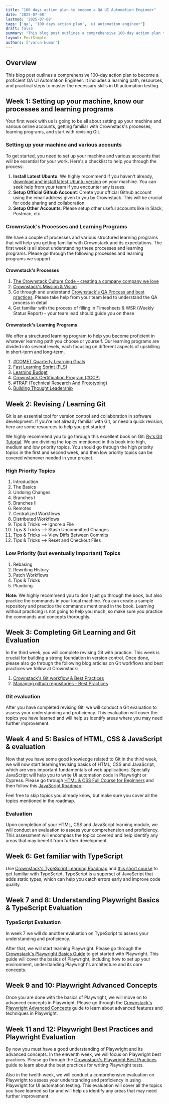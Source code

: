 ```yaml
---
title: "100 days action plan to become a QA UI Automation Engineer"
date: '2025-07-08'
lastmod: '2025-07-08'
tags: ['qa', '100 days action plan', 'ui automation engineer']
draft: false
summary: "This blog post outlines a comprehensive 100-day action plan to become a proficient QA UI Automation Engineer. It includes a learning path, resources, and practical steps to master the necessary skills in UI automation testing."
layout: PostSimple
authors: ['varun-kumar']
---
```


## Overview

This blog post outlines a comprehensive 100-day action plan to become a proficient QA UI Automation Engineer. It includes a learning path, resources, and practical steps to master the necessary skills in UI automation testing.

<TOCInline toc={props.toc} exclude="Overview" toHeading={2} />


## Week 1: Setting up your machine, know our processes and learning programs

Your first week with us is going to be all about setting up your machine and various online accounts, getting familiar with Crownstack's processes, learning programs, and start with revising Git.


### Setting up your machine and various accounts

To get started, you need to set up your machine and various accounts that will be essential for your work. Here's a checklist to help you through the process:

1. **Install Latest Ubuntu**: We highly recommend if you haven't already, [download and install latest Ubuntu version](https://ubuntu.com/desktop) on your machine. You can seek help from your team if you encounter any issues.
2. **Setup Official Github Account**: Create your official Github account using the email address given to you by Crownstack. This will be crucial for code sharing and collaboration.
3. **Setup Other Accounts**: Please setup other useful accounts like in Slack, Postman, etc.

### Crownstack's Processes and Learning Programs

We have a couple of processes and various structured learning programs that will help you getting familiar with Crownstack and its expectations. The first week is all about understanding these processes and learning programs. Please go through the following processes and learning programs we support.

#### Crownstack's Processes

1. [The Crownstack Culture Code - creating a company company we love](https://www.crownstack.com/pdfs/cs-culture-code-guidelines.pdf)
2. [Crownstack's Mission & Vision](https://www.crownstack.com/about)
3. Go through and understand [Crownstack's QA Process and best practices](https://blog.crownstack.com/blog/qa/crownstack-qa-process). Please take help from your team lead to understand the QA process in detail
4. Get familiar with the process of filling in Timesheets & WSR (Weekly Status Report) - your team lead should guide you on these

#### Crownstack's Learning Programs

We offer a structured learning program to help you become proficient in whatever learning path you choose or yourself. Our learning programs are divided into several levels, each focusing on different aspects of upskilling in short-term and long-term.

1. [#COMET Quarterly Learning Goals](https://www.crownstack.com/kb/quarterly-learning-goals)
2. [Fast Learning Sprint (FLS)](https://www.crownstack.com/kb/fast-learning-sprints)
3. [Learning Budget](https://www.crownstack.com/kb/learning-budget)
4. [Crownstack Certification Program (#CCP)](https://www.crownstack.com/kb/ccp)
5. [#TRAP (Technical Research And Prototyping)](https://www.crownstack.com/kb/trap)
6. [Building Thought Leadership](https://www.crownstack.com/kb/building-thought-leadership)



## Week 2: Revising / Learning Git

Git is an essential tool for version control and collaboration in software development. If you're not already familiar with Git, or need a quick revision, here are some resources to help you get started:

We highly recommend you to go through this excellent book on Git: [Ry's Git Tutorial](https://johnmathews.is/documents/Rys-Git-Tutorial.pdf). We are dividing the topics mentioned in this book into high, medium and low priority topics. You should go through the high priority topics in the first and second week, and then low priority topics can be covered whenever needed in your project.

### High Priority Topics

1. Introduction
2. The Basics
3. Undoing Changes
4. Branches I
5. Branches II
6. Remotes
7. Centralized Workflows
8. Distributed Workflows
9. Tips & Tricks --> Ignore a File
10. Tips & Tricks --> Stash Uncommitted Changes
11. Tips & Tricks --> View Diffs Between Commits
12. Tips & Tricks --> Reset and Checkout Files

### Low Priority (but eventually important) Topics

1. Rebasing
2. Rewriting History
3. Patch Workflows
4. Tips & Tricks
5. Plumbing

**Note:**
We highly recommend you to don't just go through the book, but also practice the commands in your local machine. You can create a sample repository and practice the commands mentioned in the book. Learning without practicing is not going to help you much, so make sure you practice the commands and concepts thoroughly.



## Week 3: Completing Git Learning and Git Evaluation

In the third week, you will complete revising Git with practice. This week is crucial for building a strong foundation in version control. Once done, please also go through the following blog articles on Git workflows and best practices we follow at Crownstack:

1. [Crownstack's Git workflow & Best Practices](https://blog.crownstack.com/blog/web/crownstack-git-workflow)
2. [Managing github repositories - Best Practices](https://blog.crownstack.com/blog/web/the-art-of-managing-github-repos)

### Git evaluation

After you have completed revising Git, we will conduct a Git evaluation to assess your understanding and proficiency. This evaluation will cover the topics you have learned and will help us identify areas where you may need further improvement.



## Week 4 and 5: Basics of HTML, CSS & JavaScript & evaluation

Now that you have some good knowledge related to Git in the third week, we will now start learning/revising basics of HTML, CSS and JavaScript, which are very important fundamentals of web applications. Specially JavaScript will help you to write UI automation code in Playwright or Cypress. Please go through [HTML & CSS Full Course for Beginners](https://www.youtube.com/watch?v=qz0aGYrrlhU) and then follow this [JavaScript Roadmap](https://roadmap.sh/javascript).

Feel free to skip topics you already know, but make sure you cover all the topics mentioned in the roadmap.

### Evaluation

Upon completion of your HTML, CSS and JavaScript learning module, we will conduct an evaluation to assess your comprehension and proficiency. This assessment will encompass the topics covered and help identify any areas that may benefit from further development.


## Week 6: Get familiar with TypeScript

Use [Crownstack's TypeScript Learning Roadmap](https://blog.crownstack.com/blog/roadmaps/typescript) and [this short course](https://www.youtube.com/watch?v=d56mG7DezGs) to get familiar with TypeScript. TypeScript is a superset of JavaScript that adds static types, which can help you catch errors early and improve code quality.


## Week 7 and 8: Understanding Playwright Basics & TypeScript Evaluation

### TypeScript Evaluation

In week 7 we will do another evaluation on TypeScript to assess your understanding and proficiency.

After that, we will start learning Playwright. Please go through the [Crownstack's Playwright Basics Guide](https://blog.crownstack.com/blog/fls/playwright-basics) to get started with Playwright. This guide will cover the basics of Playwright, including how to set up your environment, understanding Playwright's architecture and its core concepts.



## Week 9 and 10: Playwright Advanced Concepts

Once you are done with the basics of Playwright, we will move on to advanced concepts in Playwright. Please go through the [Crownstack's Playwright Advanced Concepts](https://blog.crownstack.com/blog/fls/playwright-advanced) guide to learn about advanced features and techniques in Playwright.


## Week 11 and 12: Playwright Best Practices and Playwright Evaluation

By now you must have a good understanding of Playwright and its advanced concepts. In the eleventh week, we will focus on Playwright best practices. Please go through the [Crownstack's Playwright Best Practices](https://blog.crownstack.com/blog/qa/playwright-best-practices-tips-and-techniques-for-effective-test-automation) guide to learn about the best practices for writing Playwright tests.

Also in the twelth week, we will conduct a comprehensive evaluation on Playwright to assess your understanding and proficiency in using Playwright for UI automation testing. This evaluation will cover all the topics you have learned so far and will help us identify any areas that may need further improvement.